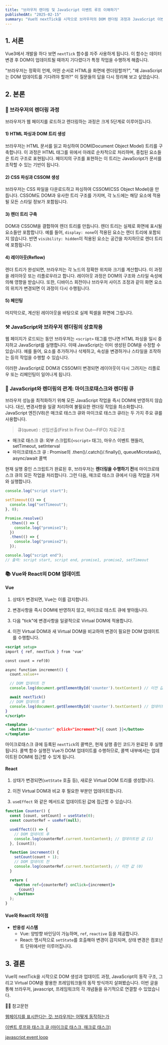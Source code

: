 ```yaml
---
title: "브라우저 렌더링 및 JavaScript 이벤트 루프 이해하기"
publishedAt: "2025-02-15"
summary: "Vue의 nextTick을 시작으로 브라우저의 DOM 렌더링 과정과 JavaScript 이벤트 루프, 그리고 프론트엔드 프레임워크들의 작동 원리 살펴보기"
---
```


## 1. 서론

Vue3에서 개발을 하다 보면 `nextTick` 함수를 자주 사용하게 됩니다. 이 함수는 데이터 변경 후 DOM이 업데이트될 때까지 기다렸다가 특정 작업을 수행하게 해줍니다.

"브라우저는 정확히 언제, 어떤 순서로 HTML을 화면에 렌더링할까?", "왜 JavaScript는 DOM 업데이트를 기다려야 할까?" 이 질문들의 답을 다시 정리해 보고 싶었습니다.

## 2. 본론

### 🌳 브라우저의 렌더링 과정

브라우저가 웹 페이지를 로드하고 렌더링하는 과정은 크게 5단계로 이루어집니다.

#### 1) HTML 파싱과 DOM 트리 생성

브라우저는 HTML 문서를 읽고 파싱하여 DOM(Document Object Model) 트리를 구축합니다. 이 과정은 HTML 태그를 위에서 아래로 순차적으로 처리하며, 중첩된 요소들은 트리 구조로 표현됩니다. 페이지의 구조를 표현하는 이 트리는 JavaScript가 문서를 조작할 수 있는 기반이 됩니다.

#### 2) CSS 파싱과 CSSOM 생성

브라우저는 CSS 파일을 다운로드하고 파싱하여 CSSOM(CSS Object Model)을 만듭니다. CSSOM도 DOM과 유사한 트리 구조를 가지며, 각 노드에는 해당 요소에 적용될 모든 스타일 정보가 포함됩니다.

#### 3) 렌더 트리 구축

DOM과 CSSOM을 결합하여 렌더 트리를 만듭니다. 렌더 트리는 실제로 화면에 표시될 요소들만 포함합니다. 예를 들어, `display: none`이 적용된 요소는 렌더 트리에 포함되지 않습니다. 반면 `visibility: hidden`이 적용된 요소는 공간을 차지하므로 렌더 트리에 포함됩니다.

#### 4) 레이아웃(Reflow)

렌더 트리가 완성되면, 브라우저는 각 노드의 정확한 위치와 크기를 계산합니다. 이 과정을 레이아웃 또는 리플로우라고 합니다. 레이아웃 과정은 DOM의 구조와 스타일 속성에 의해 영향을 받습니다. 또한, 디바이스 회전이나 브라우저 사이즈 조정과 같이 화면 요소의 위치가 변경되면 이 과정이 다시 수행됩니다.

#### 5) 페인팅

마지막으로, 계산된 레이아웃을 바탕으로 실제 픽셀을 화면에 그립니다.

### ⚒️ JavaScript와 브라우저 렌더링의 상호작용

웹 페이지가 로드되는 동안 브라우저는 `<script>` 태그를 만나면 HTML 파싱을 일시 중지하고 JavaScript를 실행합니다. 이때 JavaScript는 이미 생성된 DOM을 수정할 수 있습니다. 예를 들어, 요소를 추가하거나 삭제하고, 속성을 변경하거나 스타일을 조작하는 등의 작업을 수행할 수 있습니다.

이러한 JavaScript로 DOM과 CSSOM이 변경되면 레이아웃이 다시 그려지는 리플로우 또는 리페인팅이 일어나게 됩니다.

### 🔄 JavaScript와 렌더링의 관계: 마이크로태스크와 렌더링 큐

브라우저 성능을 최적화하기 위해 모든 JavaScript 작업을 즉시 DOM에 반영하지 않습니다. 대신, 변경사항을 일괄 처리하여 불필요한 렌더링 작업을 최소화합니다.
JavaScript 엔진(V8)은 매크로 태스크 큐와 마이크로 태스크 큐라는 두 가지 주요 큐를 사용합니다.

> 큐(queue) : 선입선출(First In First Out—FIFO) 자료구조

- 매크로 태스크 큐: 외부 스크립트(`<script>` 태그), 마우스 이벤트 핸들러, setTimeout, setInterval
- 마이크로태스크 큐 : Promise의 .then()/.catch()/.finally(), queueMicrotask(), async/await 콜백

현재 실행 중인 스크립트가 완료된 후, 브라우저는 **렌더링을 수행하기 전**에 마이크로태스크 큐의 모든 작업을 처리합니다. 그런 다음, 매크로 태스크 큐에서 다음 작업을 가져와 실행합니다.

```jsx
console.log("script start");

setTimeout(() => {
  console.log("setTimeout");
}, 0);

Promise.resolve()
  .then(() => {
    console.log("promise1");
  })
  .then(() => {
    console.log("promise2");
  });

console.log("script end");
// 출력: script start, script end, promise1, promise2, setTimeout
```

### 📚 Vue와 React의 DOM 업데이트

#### Vue

1. 상태가 변경되면, Vue는 이를 감지합니다.

2. 변경사항을 즉시 DOM에 반영하지 않고, 마이크로 태스트 큐에 쌓아둡니다.

3. 다음 "tick"에 변경사항을 일괄적으로 Virtual DOM에 적용합니다.

4. 이전 Virtual DOM과 새 Virtual DOM을 비교하여 변경이 필요한 DOM 업데이트를 수행합니다.

```jsx
<script setup>
import { ref, nextTick } from 'vue'

const count = ref(0)

async function increment() {
  count.value++

  // DOM 업데이트 전
  console.log(document.getElementById('counter').textContent) // 이전 값 (0)

  await nextTick()
  // DOM 업데이트 후
  console.log(document.getElementById('counter').textContent) // 업데이트된 값 (1)
}
</script>

<template>
  <button id="counter" @click="increment">{{ count }}</button>
</template>
```

마이크로태스크 큐에 등록된 `nextTick`의 콜백은, 현재 실행 중인 코드가 완료된 후 실행됩니다. 콜백 함수 실행전 Vue가 DOM 업데이트를 수행하므로, 콜백 내부에서는 업데이트된 DOM에 접근할 수 있게 됩니다.

#### React

1. 상태가 변경되면(`setState` 호출 등), 새로운 Virtual DOM 트리를 생성합니다.

2. 이전 Virtual DOM과 비교 후 필요한 부분만 업데이트합니다.

3. `useEffect` 와 같은 메서드로 업데이트된 값에 접근할 수 있습니다.

```jsx
function Counter() {
  const [count, setCount] = useState(0);
  const counterRef = useRef(null);

  useEffect(() => {
    // DOM 업데이트 후
    console.log(counterRef.current.textContent); // 업데이트된 값 (1)
  }, [count]);

  function increment() {
    setCount(count + 1);
    // DOM 업데이트 전
    console.log(counterRef.current.textContent); // 이전 값 (0)
  }

  return (
    <button ref={counterRef} onClick={increment}>
      {count}
    </button>
  );
}
```

#### Vue와 React의 차이점

- **반응성 시스템**
  - Vue: 양방향 바인딩이 가능하며, `ref`, `reactive` 등을 제공합니다.
  - React: 명시적으로 `setState`를 호출해야 변경이 감지되며, 상태 변경은 컴포넌트 단위에서만 이루어집니다.

## 3. 결론

Vue의 nextTick을 시작으로 DOM 생성과 업데이트 과정, JavaScript의 동작 구조, 그리고 Virtual DOM을 활용한 프레임워크들의 동작 방식까지 살펴봤습니다. 이번 글을 통해 브라우저, javascript, 프레임워크의 각 개념들을 유기적으로 연결할 수 있었습니다.

🙇‍♂️ 참고문헌

[웹페이지를 표시한다는 것: 브라우저는 어떻게 동작하는가](https://developer.mozilla.org/ko/docs/Web/Performance/How_browsers_work#%EC%83%81%ED%98%B8%EC%9E%91%EC%9A%A9interactivity)

[이벤트 루프와 태스크 큐 (마이크로 태스크, 매크로 태스크)](https://velog.io/@yejineee/%EC%9D%B4%EB%B2%A4%ED%8A%B8-%EB%A3%A8%ED%94%84%EC%99%80-%ED%83%9C%EC%8A%A4%ED%81%AC-%ED%81%90-%EB%A7%88%EC%9D%B4%ED%81%AC%EB%A1%9C-%ED%83%9C%EC%8A%A4%ED%81%AC-%EB%A7%A4%ED%81%AC%EB%A1%9C-%ED%83%9C%EC%8A%A4%ED%81%AC-g6f0joxx#-%EB%A7%88%EC%9D%B4%ED%81%AC%EB%A1%9C-%ED%83%9C%EC%8A%A4%ED%81%AC%EC%99%80-%EB%A7%A4%ED%81%AC%EB%A1%9C-%ED%83%9C%EC%8A%A4%ED%81%AC-microtask-macrotask)

[javascript event loop](https://ko.javascript.info/event-loop)

